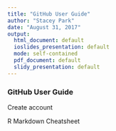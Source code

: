 ```yaml
---
title: "GitHub User Guide"
author: "Stacey Park"
date: "August 31, 2017"
output:
  html_document: default
  ioslides_presentation: default
  mode: self-contained
  pdf_document: default
  slidy_presentation: default
---
```


### GitHub User Guide

Create account

R Markdown Cheatsheet





